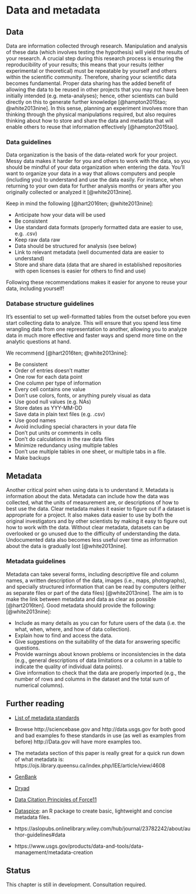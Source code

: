 # Data and metadata {#data}

## Data

Data are information collected through research. Manipulation and analysis of these data (which involves testing the hypothesis) will yield the results of your research. A crucial step during this research process is ensuring the reproducibility of your results; this means that your results (either experimental or theoretical) must be repeatable by yourself and others within the scientific community. Therefore, sharing your scientific data becomes fundamental. Proper data sharing has the added benefit of allowing the data to be reused in other projects that you may not have been initially intended (e.g. meta-analyses); hence, other scientists can build directly on this to generate further knowledge 
[@hampton2015tao; @white2013nine].
In this sense, planning an experiment involves more than thinking through the physical manipulations required, but also requires thinking about how to store and share the data and metadata that will enable others to reuse that information effectively
[@hampton2015tao].

### Data guidelines

Data organization is the basis of the data-related work for your project. Messy data makes it harder for you and others to work with the data, so you should be mindful of your data organization when entering the data. You’ll want to organize your data in a way that allows computers and people (including you) to understand and use the data easily. For instance, when returning to your own data for further analysis months or years after you originally collected or analyzed it [@white2013nine].

Keep in mind the following [@hart2016ten; @white2013nine]:

* Anticipate how your data will be used
* Be consistent
* Use standard data formats (properly formatted data are easier to use, e.g. .csv)
* Keep raw data raw
* Data should be structured for analysis (see below)
* Link to relevant metadata (well documented data are easier to understand)
* Store and share data (data that are shared in established repositories with open licenses is easier for others to find and use)

Following these recommendations makes it easier for anyone to reuse your data, including yourself!

### Database structure guidelines

It’s essential to set up well-formatted tables from the outset before you even start collecting data to analyze. 
This will ensure that you spend less time wrangling data from one representation to another, allowing you to analyze data in much more effective and faster ways and spend more time on the analytic questions at hand.

We recommend [@hart2016ten; @white2013nine]:

* Be consistent
* Order of entries doesn’t matter
* One row for each data point
* One column per type of information
* Every cell contains one value
* Don’t use colors, fonts, or anything purely visual as data
* Use good null values (e.g. NAs)
* Store dates as YYY-MM-DD
* Save data in plain text files (e.g. .csv)
* Use good names
* Avoid including special characters in your data file
* Don’t put units or comments in cells
* Don't do calculations in the raw data files
* Minimize redundancy using multiple tables
* Don’t use multiple tables in one sheet, or multiple tabs in a file.
* Make backups

## Metadata

Another critical point when using data is to understand it. Metadata is information about the data. Metadata can include how the data was collected, what the units of measurement are, or descriptions of how to best use the data. Clear metadata makes it easier to figure out if a dataset is appropriate for a project. It also makes data easier to use by both the original investigators and by other scientists by making it easy to figure out how to work with the data. Without clear metadata, datasets can be overlooked or go unused due to the difficulty of understanding the data. Undocumented data also becomes less useful over time as information about the data is gradually lost [@white2013nine]. 

### Metadata guidelines

Metadata can take several forms, including descripttive file and column names, a written description of the data, images (i.e., maps, photographs), and specially structured information that can be read by computers (either as separate files or part of the data files) [@white2013nine]. The aim is to make the link between metadata and data as clear as possible [@hart2016ten]. 
Good metadata should provide the following:
[@white2013nine]:

* Include as many details as you can for future users of the data (i.e. the what, when, where, and how of data collection).
* Explain how to find and access the data.
* Give suggestions on the suitability of the data for answering specific questions.
* Provide warnings about known problems or inconsistencies in the data (e.g., general descriptions of data limitations or a column in a table to indicate the quality of individual data points).
* Give information to check that the data are properly imported (e.g., the number of rows and columns in the dataset and the total sum of numerical columns).

## Further reading

* [List of metadata standards](http://www.dcc.ac.uk/resources/metadata-standards/list)

* Browse http://sciencebase.gov and http://data.usgs.gov for both good and bad examples fo these standards in use (as well as examples from before)  http://Data.gov will have more examples too.

* The metadata section of this paper is really great for a quick run down of what metadata is: https://ojs.library.queensu.ca/index.php/IEE/article/view/4608

* [GenBank](http://www.ncbi.nlm.nih.gov/ genbank/) 

* [Dryad](http://datadryad.org/)

* [Data Citation Principles of Force11](https://www.force11.org/datacitationprinciples)

* [Dataspice](https://github.com/ropenscilabs/dataspice): an R package to create basic, lightweight and concise metadata files.

* https://aslopubs.onlinelibrary.wiley.com/hub/journal/23782242/about/author-guidelines#data

* https://www.usgs.gov/products/data-and-tools/data-management/metadata-creation

## Status
This chapter is still in development. Consultation required.
